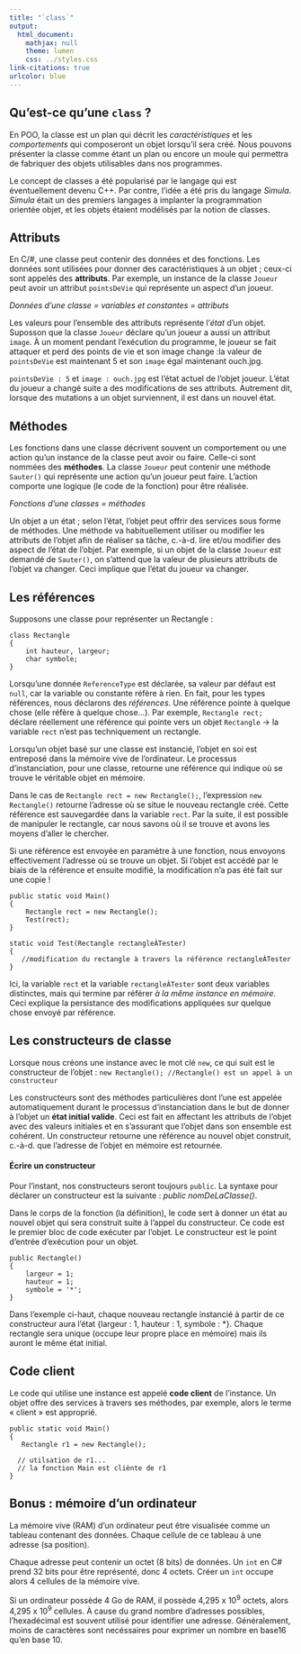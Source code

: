 ```yaml
---
title: "`class`"		
output:
  html_document:
    mathjax: null
    theme: lumen
    css: ../styles.css
link-citations: true
urlcolor: blue
---
```

## Qu'est-ce qu'une `class` ?
En POO, la classe est un plan qui décrit les _caractéristiques_ et les _comportements_ qui composeront un objet lorsqu'il sera créé. Nous pouvons présenter la classe comme étant un plan ou encore un moule qui permettra de fabriquer des objets utilisables dans nos programmes.

Le concept de classes a été popularisé par le langage qui est éventuellement devenu C++. Par contre, l'idée a été pris du langage _Simula_. _Simula_ était un des premiers langages à implanter la programmation orientée objet, et les objets étaient modélisés par la notion de classes.

## Attributs
En C/#, une classe peut contenir des données et des fonctions. Les données sont utilisées pour donner des caractéristiques à un objet ; ceux-ci sont appelés des **attributs**. Par exemple, un instance de la classe `Joueur` peut avoir un attribut `pointsDeVie` qui représente un aspect d'un joueur. 

_Données d'une classe = variables et constantes = attributs_

Les valeurs pour l'ensemble des attributs représente l'_état_ d'un objet. Suposson que la classe `Joueur` déclare qu'un joueur a aussi un attribut `image`. À un moment pendant l'exécution du programme, le joueur se fait attaquer et perd des points de vie et son image change :la valeur de `pointsDeVie` est maintenant 5 et son `image` égal maintenant ouch.jpg.

`pointsDeVie : 5` et `image : ouch.jpg` est l'état actuel de l'objet joueur. L'état du joueur a changé suite a des modifications de ses attributs. Autrement dit, lorsque des mutations a un objet surviennent, il est dans un nouvel état.

## Méthodes
Les fonctions dans une classe décrivent souvent un comportement ou une action qu'un instance de la classe peut avoir ou faire. Celle-ci sont nommées des **méthodes**. La classe `Joueur` peut contenir une méthode `Sauter()` qui représente une action qu'un joueur peut faire. L'action comporte une logique (le code de la fonction) pour être réalisée.

_Fonctions d'une classes = méthodes_

Un objet a un état ; selon l'état, l'objet peut offrir des services sous forme de méthodes. Une méthode va habituellement utiliser ou modifier les attributs de l'objet afin de réaliser sa tâche, c.-à-d. lire et/ou modifier des aspect de l'état de l'objet. Par exemple, si un objet de la classe `Joueur` est demandé de `Sauter()`, on s'attend que la valeur de plusieurs attributs de l'objet va changer. Ceci implique que l'état du joueur va changer.


## Les références
Supposons une classe pour représenter un Rectangle :

```
class Rectangle
{
    int hauteur, largeur;
    char symbole;
}
```

Lorsqu'une donnée `ReferenceType` est déclarée, sa valeur par défaut est `null`, car la variable ou constante réfère à rien. En fait, pour les types références, nous déclarons des *références*. Une référence pointe à quelque chose (elle réfère à quelque chose...). Par exemple, `Rectangle rect;` déclare réellement une référence qui pointe vers un objet `Rectangle` → la variable `rect` n'est pas techniquement un rectangle.

Lorsqu'un objet basé sur une classe est instancié, l'objet en soi est entreposé dans la mémoire vive de l'ordinateur. Le processus d'instanciation, pour une classe, retourne une référence qui indique où se trouve le véritable objet en mémoire.
 
Dans le cas de `Rectangle rect = new Rectangle();`, l'expression `new Rectangle()` retourne l'adresse où se situe le nouveau rectangle créé. Cette référence est sauvegardée dans la variable `rect`. Par la suite, il est possible de manipuler le rectangle, car nous savons où il se trouve et avons les moyens d'aller le chercher.

Si une référence est envoyée en paramètre à une fonction, nous envoyons effectivement l'adresse où se trouve un objet. Si l'objet est accédé par le biais de la référence et ensuite modifié, la modification n'a pas été fait sur une copie !

```
public static void Main()
{
    Rectangle rect = new Rectangle();
    Test(rect);
}

static void Test(Rectangle rectangleÀTester)
{
   //modification du rectangle à travers la référence rectangleÀTester
}
```

Ici, la variable `rect` et la variable `rectangleÀTester` sont deux variables distinctes, mais qui termine par référer *à la même instance en mémoire*. Ceci explique la persistance des modifications appliquées sur quelque chose envoyé par référence.

## Les constructeurs de classe
Lorsque nous créons une instance avec le mot clé `new`, ce qui suit est le constructeur de l’objet :
`new Rectangle(); //Rectangle() est un appel à un constructeur`

Les constructeurs sont des méthodes particulières dont l’une est appelée automatiquement durant le processus d’instanciation dans le but de donner à l’objet un **état initial valide**. Ceci est fait en affectant les attributs de l’objet avec des valeurs initiales et en s’assurant que l’objet dans son ensemble est cohérent.
Un constructeur retourne une référence au nouvel objet construit, c.-à-d. que l'adresse de l'objet en mémoire est retournée.

#### Écrire un constructeur
Pour l'instant, nos constructeurs seront toujours `public`. La syntaxe pour déclarer un constructeur est la suivante : _public nomDeLaClasse()_.

Dans le corps de la fonction (la définition), le code sert à donner un état au nouvel objet qui sera construit suite à l'appel du constructeur. Ce code est le premier bloc de code exécuter par l’objet. Le constructeur est le point d’entrée d’exécution pour un objet.

```
public Rectangle()
{
    largeur = 1;
    hauteur = 1;
    symbole = '*';
}
```
Dans l'exemple ci-haut, chaque nouveau rectangle instancié à partir de ce constructeur aura l'état {largeur : 1, hauteur : 1, symbole : *}. Chaque rectangle sera unique (occupe leur propre place en mémoire) mais ils auront le même état initial.

## Code client
Le code qui utilise une instance est appelé **code client** de l'instance. Un objet offre des services à travers ses méthodes, par exemple, alors le terme « client » est approprié.

```
public static void Main()
{
   Rectangle r1 = new Rectangle();
  
  // utilsation de r1...
  // la fonction Main est cliènte de r1
}
```

## Bonus : mémoire d'un ordinateur
La mémoire vive (RAM) d'un ordinateur peut être visualisée comme un tableau contenant des données. Chaque cellule de ce tableau à une adresse (sa position).

Chaque adresse peut contenir un octet (8 bits) de données. Un `int` en C# prend 32 bits pour être représenté, donc 4 octets. Créer un `int` occupe alors 4 cellules de la mémoire vive.

Si un ordinateur possède 4 Go de RAM, il possède 4,295 x 10^9^ octets, alors 4,295 x 10^9^ cellules. À cause du grand nombre d'adresses possibles, l'hexadécimal est souvent utilisé pour identifier une adresse. Généralement, moins de caractères sont necéssaires pour exprimer un nombre en base16 qu'en base 10.
